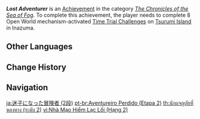 {{Achievement Infobox
|title        = Lost Adventurer
|id           = 80124
|order id     = 0124
|category     = The Chronicles of the Sea of Fog
|description  = Complete 8 Open World mechanism-activated [[Time Trial Challenge]]s on [[Tsurumi Island]] in [[Inazuma]].
|requirements = 
|primogems    = 10
|tracking     = Tracks the amount of Open World mechanism-activated Time Trial Challenges completed.
|topic        = Time Trial Challenges
|set          = Lost Adventurer
|tier         = 2
|tiers_total  = 3
}}
'''''Lost Adventurer''''' is an [[Achievement]] in the category ''[[The Chronicles of the Sea of Fog]]''. To complete this achievement, the player needs to complete 8 Open World mechanism-activated [[Time Trial Challenge]]s on [[Tsurumi Island]] in Inazuma.
<!--
==Trivia==

==Video Guides==
{{EVT
|video1   = 
|caption1 = 
}}
-->
==Other Languages==
{{Other Languages|Transclude=Lost Adventurer}}

==Change History==
{{Change History|2.2}}
<!--
==References==
{{Reflist}}
-->
==Navigation==
{{Achievement Navbox}}

[[ja:迷子になった冒険者 (2段)]]
[[pt-br:Aventureiro Perdido (Etapa 2)]]
[[th:นักผจญภัยที่หลงทาง (ระดับ 2)]]
[[vi:Nhà Mạo Hiểm Lạc Lối (Hạng 2)]]